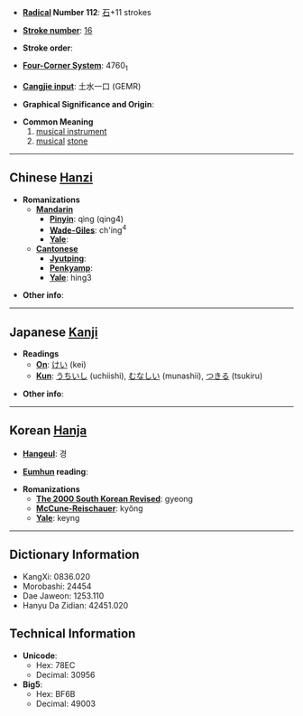 * '''[[Wiktionary:Chinese radical index| Radical]] Number 112''': [[Wiktionary:Chinese radical index 石|石]]+11 strokes

* '''[[Wiktionary:Chinese total strokes index|Stroke number]]''': [[Wiktionary:Chinese total strokes index 16|16]]

* '''Stroke order''': 

* '''[[Wiktionary:Chinese four corner index|Four-Corner System]]''': 4760<sub>1</sub>

* '''[[Wiktionary:Chinese Cangjie index|Cangjie input]]''': 土水一口 (GEMR)

* '''Graphical Significance and Origin''': 

* '''Common Meaning'''
*#[[musical instrument]]
*# [[musical]] [[stone]]

----

== Chinese [[Hanzi]] ==

* '''Romanizations'''
** '''[[Mandarin]]'''
*** '''[[Pinyin]]''': qìng (qing4)
*** '''[[Wade-Giles]]''': ch'ing<sup>4</sup>
*** '''[[Yale]]''': 
** '''[[Cantonese]]'''
*** '''[[Jyutping]]''':
*** '''[[Penkyamp]]''': 
*** '''[[Yale]]''': hing3

* '''Other info''': 

----

== Japanese [[Kanji]] ==

* '''Readings'''
** '''[[On]]''': [[けい]] (kei)
** '''[[Kun]]''': [[うちいし]] (uchiishi), [[むなしい]] (munashii), [[つきる]] (tsukiru)

* '''Other info''':  

----

== Korean [[Hanja]] ==

* '''[[Hangeul]]''': 경

* '''[[Eumhun]] reading''': 

* '''Romanizations'''
** '''[[The 2000 South Korean Revised Romanization|The 2000 South Korean Revised]]''': gyeong
** '''[[McCune-Reischauer]]''': kyŏng
** '''[[Yale]]''': keyng

----

== Dictionary Information ==

* KangXi: 0836.020
* Morobashi: 24454
* Dae Jaweon: 1253.110
* Hanyu Da Zidian: 42451.020

== Technical Information ==

* '''Unicode''':
** Hex: 78EC
** Decimal: 30956
* '''Big5''':
** Hex: BF6B
** Decimal: 49003
